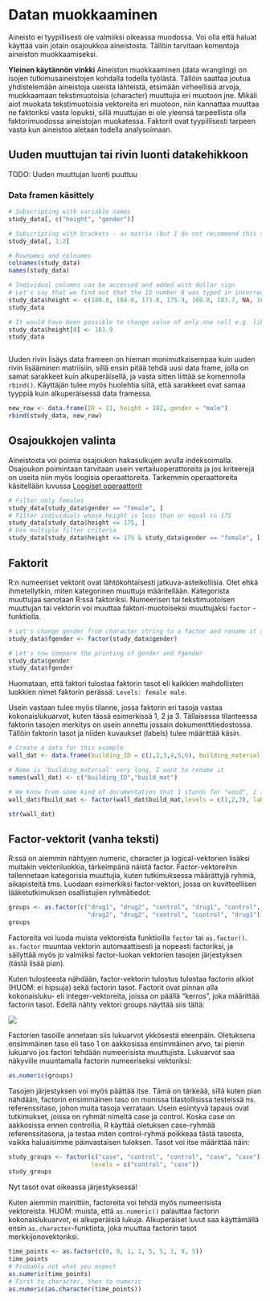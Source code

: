 # Datan muokkaaminen {#data-wrangling}

Aineisto ei tyypillisesti ole valmiiksi oikeassa muodossa. Voi olla että haluat käyttää vain jotain osajoukkoa aineistosta. Tällöin tarvitaan komentoja aineiston muokkaamiseksi.

**Yleinen käytännön vinkki**
Aineiston muokkaaminen (data wrangling) on isojen tutkimusaineistojen kohdalla todella työlästä. Tällöin saattaa joutua yhdistelemään aineistoja useista lähteistä, etsimään virheellisiä arvoja, muokkaamaan tekstimuotoisia (character) muuttujia eri muotoon jne. Mikäli aiot muokata tekstimuotoisia vektoreita eri muotoon, niin kannattaa muuttaa ne faktoriksi vasta lopuksi, sillä muuttujan ei ole yleensä tarpeellista olla faktorimuodossa aineistojan muokatessa. Faktorit ovat tyypillisesti tarpeen vasta kun aineistoa aletaan todella analysoimaan.

## Uuden muuttujan tai rivin luonti datakehikkoon {#data-frame-wrangling}

TODO: Uuden muuttujan luonti puuttuu

### Data framen käsittely 

```r
# Subscripting with variable names
study_data[, c("height", "gender")]

# Subscripting with brackets - as matrix (but I do not recommend this style!)
study_data[, 1:2]

# Rownames and colnames
colnames(study_data)
names(study_data)

# Individual columns can be accessed and added with dollar sign
# Let's say that we find out that the ID number 8 was typed in incorrectly. We can fix the entire height variables as follows
study_data$height <- c(189.8, 184.0, 173.8, 175.9, 169.0, 183.7, NA, 160.9)
study_data

# It would have been possible to change value of only one cell e.g. like this
study_data$height[8] <- 161.9
study_data



```

Uuden rivin lisäys data frameen on hieman monimutkaisempaa kuin uuden rivin lisääminen matriisiin, sillä ensin pitää tehdä uusi data frame, jolla on samat sarakkeet kuin alkuperäisellä, ja vasta sitten liittää se komennolla ```rbind()```. Käyttäjän tulee myös huolehtia siitä, että sarakkeet ovat samaa tyyppiä kuin alkuperäisessä data framessa.

```r
new_row <- data.frame(ID = 11, height = 182, gender = "male")
rbind(study_data, new_row)
```


## Osajoukkojen valinta

Aineistosta voi poimia osajoukon hakasulkujen avulla indeksoimalla. Osajoukon poimintaan tarvitaan usein vertailuoperattoreita ja jos kriteerejä on useita niin myös loogisia operaattoreita. Tarkemmin operaattoreita käsitellään luvussa [Loogiset operaattorit](#loogiset-operaattorit)

```r
# Filter only females
study_data[study_data$gender == "female", ]
# Filter individuals whose height is less than or equal to 175
study_data[study_data$height <= 175, ]
# Use multiple filter criteria
study_data[study_data$height <= 175 & study_data$gender == "female", ]
```

## Faktorit

R:n numeeriset vektorit ovat lähtökohtaisesti jatkuva-asteikollisia. Olet ehkä ihmetellytkin, miten kategorinen muuttuja määritellään. Kategorista muuttujaa sanotaan R:ssä faktoriksi. Numeerisen tai tekstimuotoisen muuttujan tai vektorin voi muuttaa faktori-muotoiseksi muuttujaksi ```factor``` -funktiolla.

```r
# Let's change gender from character string to a factor and rename it as fgender
study_data$fgender <- factor(study_data$gender)

# Let's now compare the printing of gender and fgender
study_data$gender
study_data$fgender
```
Huomataan, että faktori tulostaa faktorin tasot eli kaikkien mahdollisten luokkien nimet faktorin perässä: ```Levels: female male```.

Usein vastaan tulee myös tilanne, jossa faktorin eri tasoja vastaa kokonaislukuarvot, kuten tässä esimerkissä 1, 2 ja 3. Tällaisessa tilanteessa faktorin tasojen merkitys on usein annettu jossain dokumenttitiedostossa. Tällöin faktorin tasot ja niiden kuvaukset (labels) tulee määrittää käsin.

```r
# Create a data for this example
wall_dat <- data.frame(building_ID = c(1,2,3,4,5,6), building_material = c(1,1,2,2,3,3))

# Name is 'building_material' very long, I want to rename it
names(wall_dat) <- c("building_ID","build_mat")

# We know from some kind of documentation that 1 stands for "wood", 2 is "steel" and 3 is "brick".
wall_dat$fbuild_mat <- factor(wall_dat$build_mat,levels = c(1,2,3), labels = c("wood", "steel", "brick"))

str(wall_dat)
```
## Factor-vektorit (vanha teksti)

R:ssä on aiemmin nähtyjen numeric, character ja logical-vektorien lisäksi muitakin vektoriluokkia, tärkeimpänä näistä factor. Factor-vektoreihin tallennetaan kategorisia muuttujia, kuten tutkimuksessa määrättyjä ryhmiä, aikapisteitä tms. Luodaan esimerkiksi factor-vektori, jossa on kuvitteellisen lääketutkimuksen osallistujien ryhmätiedot:
  
```r
groups <- as.factor(c("drug1", "drug2", "control", "drug1", "control",
                      "drug2", "drug2", "control", "control", "drug1"))
groups
```

Factoreita voi luoda muista vektoreista funktioilla ```factor``` tai ```as.factor()```. ```as.factor``` muuntaa vektorin automaattisesti ja nopeasti factoriksi, ja säilyttää myös jo valmiiksi factor-luokan vektorien tasojen järjestyksen (tästä lisää pian).

Kuten tulosteesta nähdään, factor-vektorin tulostus tulostaa factorin alkiot (HUOM: ei hipsuja) sekä factorin tasot. Factorit ovat pinnan alla kokonaisluku- eli integer-vektoreita, joissa on päällä "kerros", joka määrittää factorin tasot. Edellä nähty vektori groups näyttää siis tältä:

![](files/05-statistics/factor.png)

Factorien tasoille annetaan siis lukuarvot ykkösestä eteenpäin. Oletuksena ensimmäinen taso eli taso 1 on aakkosissa ensimmäinen arvo, tai pienin lukuarvo jos factori tehdään numeerisista muuttujista. Lukuarvot saa näkyville muuntamalla factorin numeeriseksi vektoriksi:

```r
as.numeric(groups)
```

Tasojen järjestyksen voi myös päättää itse. Tämä on tärkeää, sillä kuten pian nähdään, factorin ensimmäinen taso on monissa tilastollisissa testeissä ns. referenssitaso, johon muita tasoja verrataan. Usein esiintyvä tapaus ovat tutkimukset, joissa on ryhmät nimeltä case ja control. Koska case on aakkosissa ennen controllia, R käyttää oletuksen case-ryhmää referenssitasona, ja testaa miten control-ryhmä poikkeaa tästä tasosta, vaikka haluaisimme päinvastaisen tuloksen. Tasot voi itse määrittää näin:

```r
study_groups <- factor(c("case", "control", "control", "case", "case"),
                       levels = c("control", "case"))
study_groups
```

Nyt tasot ovat oikeassa järjestyksessä!

Kuten aiemmin mainittiin, factoreita voi tehdä myös numeerisista vektoreista. HUOM: muista, että ```as.numeric()``` palauttaa factorin kokonaislukuarvot, ei alkuperäisiä lukuja. Alkuperäiset luvut saa käyttämällä ensin ```as.character```-funktiota, joka muuttaa factorin tasot merkkijonovektoriksi.

```r
time_points <- as.factor(c(0, 0, 1, 1, 5, 5, 1, 0, 5))
time_points
# Probably not what you expect
as.numeric(time_points)
# First to character, then to numeric
as.numeric(as.character(time_points))
```
